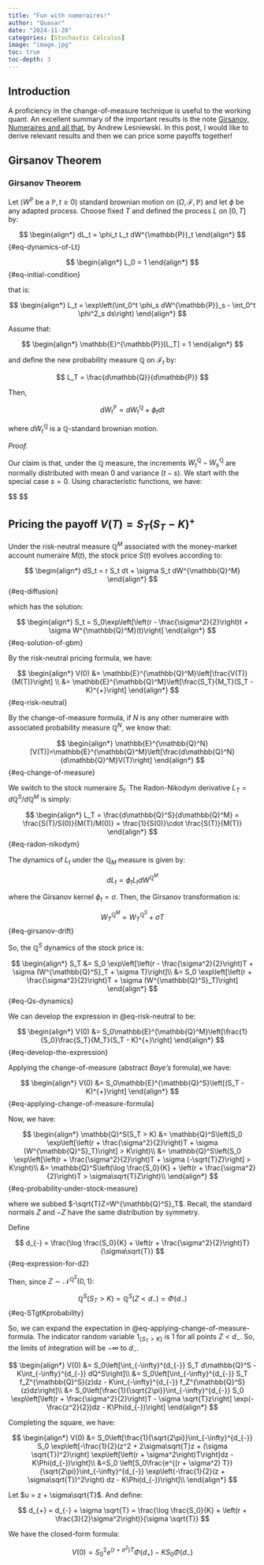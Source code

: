 ```yaml
---
title: "Fun with numeraires!"
author: "Quasar"
date: "2024-11-28"
categories: [Stochastic Calculus]      
image: "image.jpg"
toc: true
toc-depth: 3
---
```


## Introduction

A proficiency in the change-of-measure technique is useful to the working quant. An excellent summary of the important results is the note [Girsanov, Numeraires and all that](https://www.researchgate.net/publication/361692645_Girsanov_Numeraires_and_All_That), by Andrew Lesniewski. In this post, I would like to derive relevant results and then we can price some payoffs together!

## Girsanov Theorem

:::{#thm-Girsanov-theorem}

### Girsanov Theorem

Let $(W^{\mathbb{P}}$ be a $\mathbb{P},t\geq 0)$ standard brownian motion on $(\Omega,\mathcal{F},\mathbb{P})$ and let $\phi$ be any adapted process. Choose fixed $T$ and defined the process $L$ on $[0,T]$ by:

$$
\begin{align*}
dL_t = \phi_t L_t dW^{\mathbb{P}}_t
\end{align*}
$$ {#eq-dynamics-of-Lt}
:::

$$
\begin{align*}
L_0 = 1
\end{align*}
$$ {#eq-initial-condition}

that is:

$$
\begin{align*}
L_t = \exp\left(\int_0^t \phi_s dW^{\mathbb{P}}_s - \int_0^t \phi^2_s ds\right)
\end{align*}
$$

Assume that:

$$
\begin{align*}
\mathbb{E}^{\mathbb{P}}[L_T] = 1
\end{align*}
$$

and define the new probability measure $\mathbb{Q}$ on $\mathcal{F}_t$ by:

$$
L_T = \frac{d\mathbb{Q}}{d\mathbb{P}}
$$

Then,

$$
dW^{\mathbb{P}}_t = dW^{\mathbb{Q}}_t + \phi_t dt
$$

where $dW^{\mathbb{Q}}_t$ is a $\mathbb{Q}$-standard brownian motion.

*Proof.*

Our claim is that, under the $\mathbb{Q}$ measure, the increments $W^{\mathbb{Q}}_t - W^{\mathbb{Q}}_s$ are normally distributed with mean $0$ and variance $(t-s)$. We start with the special case $s=0$. Using characteristic functions, we have:

$$
\begin{align*}

\end{align*}
$$

## Pricing the payoff $V(T) = S_T(S_T - K)^{+}$

Under the risk-neutral measure $\mathbb{Q}^M$ associated with the money-market account numeraire $M(t)$, the stock price $S(t)$ evolves according to:

$$
\begin{align*}
dS_t = r S_t dt + \sigma S_t dW^{\mathbb{Q}^M}
\end{align*}
$$ {#eq-diffusion}

which has the solution:

$$
\begin{align*}
S_t = S_0\exp\left[\left(r - \frac{\sigma^2}{2}\right)t + \sigma W^{\mathbb{Q}^M}(t)\right]
\end{align*}
$$ {#eq-solution-of-gbm}

By the risk-neutral pricing formula, we have:

$$
\begin{align*}
V(0) &= \mathbb{E}^{\mathbb{Q}^M}\left[\frac{V(T)}{M(T)}\right] \\
&= \mathbb{E}^{\mathbb{Q}^M}\left[\frac{S_T}{M_T}(S_T - K)^{+}\right]
\end{align*}
$$ {#eq-risk-neutral}

By the change-of-measure formula, if $N$ is any other numeraire with associated probability measure $\mathbb{Q}^N$, we know that:

$$
\begin{align*}
\mathbb{E}^{\mathbb{Q}^N}[V(T)]=\mathbb{E}^{\mathbb{Q}^M}\left[\frac{d\mathbb{Q}^N}{d\mathbb{Q}^M}V(T)\right]
\end{align*}
$$ {#eq-change-of-measure}

We switch to the stock numeraire $S_t$. The Radon-Nikodym derivative $L_T = d\mathbb{Q}^S/d\mathbb{Q}^M$ is simply:

$$
\begin{align*}
L_T = \frac{d\mathbb{Q}^S}{d\mathbb{Q}^M} = \frac{S(T)/S(0)}{M(T)/M(0)}  = \frac{1}{S(0)}\cdot \frac{S(T)}{M(T)}
\end{align*}
$$ {#eq-radon-nikodym}

The dynamics of $L_t$ under the $\mathbb{Q}_M$ measure is given by:

$$
dL_t = \phi_t L_t dW^{\mathbb{Q}^M}
$$

where the Girsanov kernel $\phi_t = \sigma$. Then, the Girsanov transformation is:

$$
W^{\mathbb{Q}^M}_T = W^{\mathbb{Q}^S}_T + \sigma T
$$ {#eq-girsanov-drift}

So, the $\mathbb{Q}^S$ dynamics of the stock price is:

$$
\begin{align*}
S_T &= S_0 \exp\left[\left(r - \frac{\sigma^2}{2}\right)T + \sigma (W^{\mathbb{Q}^S}_T + \sigma T)\right]\\
&=  S_0 \exp\left[\left(r + \frac{\sigma^2}{2}\right)T + \sigma (W^{\mathbb{Q}^S}_T)\right]
\end{align*}
$$ {#eq-Qs-dynamics}

We can develop the expression in @eq-risk-neutral to be:

$$
\begin{align*}
V(0) &= S_0\mathbb{E}^{\mathbb{Q}^M}\left[\frac{1}{S_0}\frac{S_T}{M_T}(S_T - K)^{+}\right]
\end{align*}
$$ {#eq-develop-the-expression}

Applying the change-of-measure (abstract *Baye's* formula),we have:

$$
\begin{align*}
V(0) &= S_0\mathbb{E}^{\mathbb{Q}^S}\left[(S_T - K)^{+}\right]
\end{align*}
$$ {#eq-applying-change-of-measure-formula}

Now, we have:

$$
\begin{align*}
\mathbb{Q}^S(S_T > K) &= \mathbb{Q}^S\left(S_0 \exp\left[\left(r + \frac{\sigma^2}{2}\right)T + \sigma (W^{\mathbb{Q}^S}_T)\right] > K\right)\\
&= \mathbb{Q}^S\left(S_0 \exp\left[\left(r + \frac{\sigma^2}{2}\right)T + \sigma (-\sqrt{T}Z)\right] > K\right)\\
&= \mathbb{Q}^S\left(\log \frac{S_0}{K}  + \left(r + \frac{\sigma^2}{2}\right)T   > \sigma\sqrt{T}Z\right)\\
\end{align*}
$$ {#eq-probability-under-stock-measure}

where we subbed $-\sqrt{T}Z=W^{\mathbb{Q}^S}_T$. Recall, the standard normals $Z$ and $-Z$ have the same distribution by symmetry.

Define 

$$
d_{-} = \frac{\log \frac{S_0}{K}  + \left(r + \frac{\sigma^2}{2}\right)T}{\sigma\sqrt{T}}
$$ {#eq-expression-for-d2}

Then, since $Z \sim \mathcal{N}^{\mathbb{Q}^S}(0,1)$:

$$
\mathbb{Q}^S(S_T > K) = \mathbb{Q}^S(Z < d_{-}) = \Phi(d_{-})
$$ {#eq-STgtKprobability}

So, we can expand the expectation in @eq-applying-change-of-measure-formula. The indicator random variable $1_{\{S_T > K\}}$ is $1$ for all points $Z < d_{-}$. So, the limits of integration will be $-\infty$ to $d_{-}$.

$$
\begin{align*}
V(0) &= S_0\left[\int_{-\infty}^{d_{-}} S_T  d\mathbb{Q}^S - K\int_{-\infty}^{d_{-}} dQ^S\right]\\
&= S_0\left[\int_{-\infty}^{d_{-}} S_T f_Z^{\mathbb{Q}^S}(z)dz - K\int_{-\infty}^{d_{-}} f_Z^{\mathbb{Q}^S}(z)dz\right]\\
&= S_0\left[\frac{1}{\sqrt{2\pi}}\int_{-\infty}^{d_{-}} S_0 \exp\left[\left(r + \frac{\sigma^2}{2}\right)T - \sigma \sqrt{T}z\right] \exp(-\frac{z^2}{2})dz - K\Phi(d_{-})\right]
\end{align*}
$$

Completing the square, we have:

$$
\begin{align*}
V(0) &= S_0\left[\frac{1}{\sqrt{2\pi}}\int_{-\infty}^{d_{-}} S_0 \exp\left[-\frac{1}{2}(z^2 + 2\sigma\sqrt{T}z + (\sigma \sqrt{T})^2)\right] \exp\left[\left(r + \sigma^2\right)T\right]dz - K\Phi(d_{-})\right]\\
&=S_0 \left[S_0\frac{e^{(r + \sigma^2) T}}{\sqrt{2\pi}}\int_{-\infty}^{d_{-}} \exp\left(-\frac{1}{2}(z + \sigma\sqrt{T})^2\right) dz - K\Phi(d_{-})\right]\\
\end{align*}
$$

Let $u = z + \sigma\sqrt{T}$. And define:

$$
d_{+} = d_{-} + \sigma \sqrt{T} = \frac{\log \frac{S_0}{K} + \left(r + \frac{3}{2}\sigma^2\right)}{\sigma \sqrt{T}}
$$

We have the closed-form formula:

$$
V(0) = S_0^2 e^{(r+\sigma^2)T} \Phi(d_{+}) - KS_0 \Phi(d_{-})
$$


